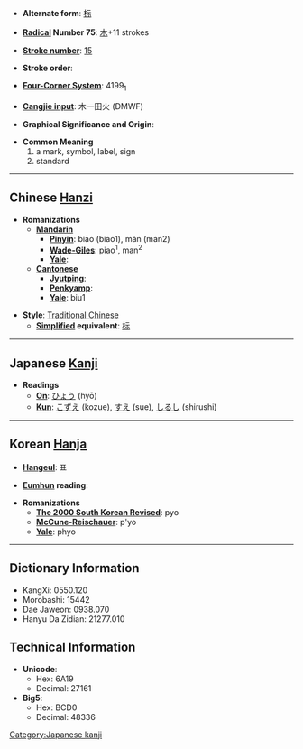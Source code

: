 * '''Alternate form''': [[标]]

* '''[[Wiktionary:Chinese radical index| Radical]] Number 75''': [[Wiktionary:Chinese radical index 木|木]]+11 strokes

* '''[[Wiktionary:Chinese total strokes index|Stroke number]]''': [[Wiktionary:Chinese total strokes index 15|15]]

* '''Stroke order''': 

* '''[[Wiktionary:Chinese four corner index|Four-Corner System]]''': 4199<sub>1</sub>

* '''[[Wiktionary:Chinese Cangjie index|Cangjie input]]''': 木一田火 (DMWF)

* '''Graphical Significance and Origin''': 

* '''Common Meaning'''
*#a mark, symbol, label, sign
*# standard


----

== Chinese [[Hanzi]] ==

* '''Romanizations'''
** '''[[Mandarin]]'''
*** '''[[Pinyin]]''': biāo (biao1), mán (man2)
*** '''[[Wade-Giles]]''': piao<sup>1</sup>, man<sup>2</sup>
*** '''[[Yale]]''': 
** '''[[Cantonese]]'''
*** '''[[Jyutping]]''':
*** '''[[Penkyamp]]''': 
*** '''[[Yale]]''': biu1

* '''Style''': [[Traditional Chinese]] 
** '''[[Simplified Chinese|Simplified]] equivalent''': [[标]]


----

== Japanese [[Kanji]] ==

* '''Readings'''
** '''[[On]]''': [[ひょう]] (hyō)
** '''[[Kun]]''': [[こずえ]] (kozue), [[すえ]] (sue), [[しるし]] (shirushi)


----

== Korean [[Hanja]] ==

* '''[[Hangeul]]''': 표

* '''[[Eumhun]] reading''': 

* '''Romanizations'''
** '''[[The 2000 South Korean Revised Romanization|The 2000 South Korean Revised]]''': pyo
** '''[[McCune-Reischauer]]''': p'yo
** '''[[Yale]]''': phyo

----

== Dictionary Information ==

* KangXi: 0550.120
* Morobashi: 15442
* Dae Jaweon: 0938.070
* Hanyu Da Zidian: 21277.010

== Technical Information ==

* '''Unicode''':
** Hex: 6A19
** Decimal: 27161
* '''Big5''':
** Hex: BCD0
** Decimal: 48336

[[Category:Japanese kanji]]